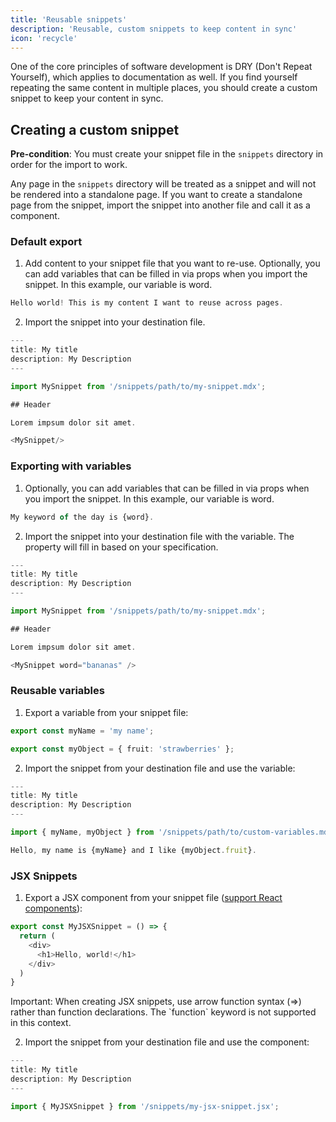 ```yaml
---
title: 'Reusable snippets'
description: 'Reusable, custom snippets to keep content in sync'
icon: 'recycle'
---
```


One of the core principles of software development is DRY (Don't Repeat
Yourself), which applies to documentation as
well. If you find yourself repeating the same content in multiple places, you
should create a custom snippet to keep your content in sync.

## Creating a custom snippet

**Pre-condition**: You must create your snippet file in the `snippets` directory in order for the import to work.

  Any page in the `snippets` directory will be treated as a snippet and will not
  be rendered into a standalone page. If you want to create a standalone page
  from the snippet, import the snippet into another file and call it as a
  component.


### Default export

1. Add content to your snippet file that you want to re-use. Optionally, you can add variables that can be filled in via props
   when you import the snippet. In this example, our variable is word.

```typescript snippets/my-snippet.mdx
Hello world! This is my content I want to reuse across pages. 
```

2. Import the snippet into your destination file.

```typescript destination-file.mdx
---
title: My title
description: My Description
---

import MySnippet from '/snippets/path/to/my-snippet.mdx';

## Header

Lorem impsum dolor sit amet.

<MySnippet/>

```

### Exporting with variables

1. Optionally, you can add variables that can be filled in via props when you import the snippet. In this example, our variable is word.

```typescript snippets/my-snippet.mdx
My keyword of the day is {word}.
```


2. Import the snippet into your destination file with the variable. The property will fill in based on your specification.

```typescript destination-file.mdx
---
title: My title
description: My Description
---

import MySnippet from '/snippets/path/to/my-snippet.mdx';

## Header

Lorem impsum dolor sit amet.

<MySnippet word="bananas" />

```

### Reusable variables

1. Export a variable from your snippet file:

```typescript snippets/path/to/custom-variables.mdx
export const myName = 'my name';

export const myObject = { fruit: 'strawberries' };
```

2. Import the snippet from your destination file and use the variable:

```typescript destination-file.mdx
---
title: My title
description: My Description
---

import { myName, myObject } from '/snippets/path/to/custom-variables.mdx';

Hello, my name is {myName} and I like {myObject.fruit}.
```

### JSX Snippets

1. Export a JSX component from your snippet file ([support React components](/react-components)):

```js icon=square-js snippets/my-jsx-snippet.jsx
export const MyJSXSnippet = () => {
  return (
    <div>
      <h1>Hello, world!</h1>
    </div>
  )
}
```

<Warning>
  Important: When creating JSX snippets, use arrow function syntax (=>) rather than function declarations. The `function` keyword is not supported in this context.
</Warning>

2. Import the snippet from your destination file and use the component:

```typescript destination-file.mdx
---
title: My title
description: My Description
---

import { MyJSXSnippet } from '/snippets/my-jsx-snippet.jsx';
```